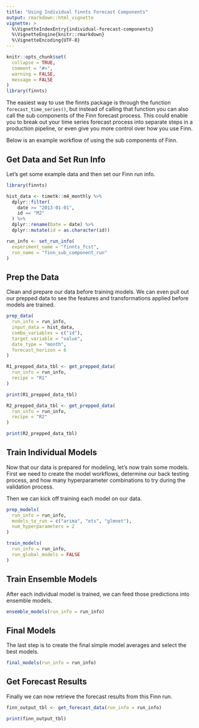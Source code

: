---
title: "Using Individual finnts Forecast Components"
output: rmarkdown::html_vignette
vignette: >
  %\VignetteIndexEntry{individual-forecast-components}
  %\VignetteEngine{knitr::rmarkdown}
  %\VignetteEncoding{UTF-8}
---

```{r, include = FALSE}
knitr::opts_chunk$set(
  collapse = TRUE,
  comment = "#>",
  warning = FALSE,
  message = FALSE
)
library(finnts)
```

The easiest way to use the finnts package is through the function `forecast_time_series()`, but instead of calling that function you can also call the sub components of the Finn forecast process. This could enable you to break out your time series forecast process into separate steps in a production pipeline, or even give you more control over how you use Finn.

Below is an example workflow of using the sub components of Finn.

## Get Data and Set Run Info

Let's get some example data and then set our Finn run info.

```{r, message = FALSE}
library(finnts)

hist_data <- timetk::m4_monthly %>%
  dplyr::filter(
    date >= "2013-01-01",
    id == "M2"
  ) %>%
  dplyr::rename(Date = date) %>%
  dplyr::mutate(id = as.character(id))

run_info <- set_run_info(
  experiment_name = "finnts_fcst",
  run_name = "finn_sub_component_run"
)
```

## Prep the Data

Clean and prepare our data before training models. We can even pull out our prepped data to see the features and transformations applied before models are trained.

```{r message=FALSE}
prep_data(
  run_info = run_info,
  input_data = hist_data,
  combo_variables = c("id"),
  target_variable = "value",
  date_type = "month",
  forecast_horizon = 6
)

R1_prepped_data_tbl <- get_prepped_data(
  run_info = run_info,
  recipe = "R1"
)

print(R1_prepped_data_tbl)

R2_prepped_data_tbl <- get_prepped_data(
  run_info = run_info,
  recipe = "R2"
)

print(R2_prepped_data_tbl)
```

## Train Individual Models

Now that our data is prepared for modeling, let's now train some models. First we need to create the model workflows, determine our back testing process, and how many hyperparameter combinations to try during the validation process.

Then we can kick off training each model on our data.

```{r, message = FALSE}
prep_models(
  run_info = run_info,
  models_to_run = c("arima", "ets", "glmnet"),
  num_hyperparameters = 2
)

train_models(
  run_info = run_info,
  run_global_models = FALSE
)
```

## Train Ensemble Models

After each individual model is trained, we can feed those predictions into ensemble models.

```{r, message = FALSE}
ensemble_models(run_info = run_info)
```

## Final Models

The last step is to create the final simple model averages and select the best models.

```{r, message = FALSE}
final_models(run_info = run_info)
```

## Get Forecast Results

Finally we can now retrieve the forecast results from this Finn run.

```{r, message = FALSE}
finn_output_tbl <- get_forecast_data(run_info = run_info)

print(finn_output_tbl)
```
